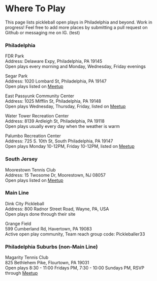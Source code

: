 # Where To Play

This page lists pickleball open plays in Philadelphia and beyond. Work in progress! Feel free to add more places by submitting a pull request on Github or messaging me on IG. (test)


### Philadelphia
FDR Park \
Address: Delaware Expy, Philadelphia, PA 19145 \
Open plays every morning and Monday, Wednesday, Friday evenings

Segar Park \
Address: 1020 Lombard St, Philadelphia, PA 19147 \
Open plays listed on [Meetup](https://www.meetup.com/philadelphia-playing-pickleball-table-tennis-meetup/)

East Passyunk Community Center \
Address: 1025 Mifflin St, Philadelphia, PA 19148 \
Open plays Wednesday, Thursday, Friday, listed on [Meetup](https://www.meetup.com/east-passyunk-community-center-pickleball-meetup-group/events)

Water Tower Recreation Center \
Address: 8139 Ardleigh St, Philadelphia, PA 19118 \
Open plays usually every day when the weather is warm

Palumbo Recreation Center \
Address:  725 S. 10th St, South Philadelphia, PA 19147 \
Open plays Monday 10-12PM, Friday 10-12PM, listed on [Meetup](https://www.meetup.com/palumbo-recreation-pickleball/)


### South Jersey
Moorestown Tennis Club \
Address: 15 Twosome Dr, Moorestown, NJ 08057 \
Open plays listed on [Meetup](https://www.meetup.com/southjerseypickleball/events)

### Main Line
Dink City Pickleball \
Address: 800 Radnor Street Road, Wayne, PA, USA \
Open plays done through their site

Grange Field \
599 Cumberland Rd, Havertown, PA 19083 \
Active open play community, Team reach group code: Pickleballer33

### Philadelphia Suburbs (non-Main Line)
Magarity Tennis Club \
 825 Bethlehem Pike, Flourtown, PA 19031 \
Open plays 8:30 - 11:00 Fridays PM, 7:30 - 10:00 Sundays PM, RSVP through [Meetup](https://www.meetup.com/water-tower-pickleball/events)


